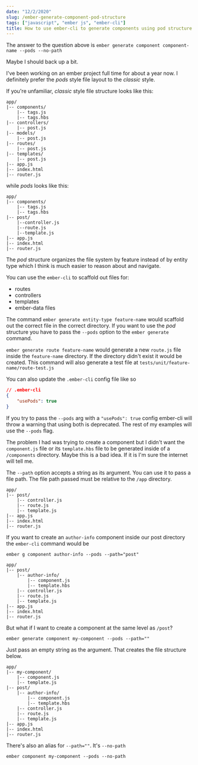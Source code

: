```yaml
---
date: "12/2/2020"
slug: /ember-generate-component-pod-structure
tags: ["javascript", "ember js", "ember-cli"]
title: How to use ember-cli to generate components using pod structure
--- 
```


The answer to the question above is `ember generate component component-name --pods --no-path`

Maybe I should back up a bit.

I've been working on an ember project full time for about a year now. I definitely prefer the _pods_ style file layout to the _classic_ style.

If you're unfamiliar, _classic_ style file structure looks like this:

```
app/
|-- components/
    |-- tags.js
    |-- tags.hbs
|-- controllers/
    |-- post.js
|-- models/
    |-- post.js
|-- routes/
    |-- post.js
|-- templates/
    |-- post.js
|-- app.js
|-- index.html
|-- router.js
```

while _pods_ looks like this:

```
app/
|-- components/
    |-- tags.js
    |-- tags.hbs
|-- post/
    |--controller.js
    |--route.js
    |--template.js
|-- app.js
|-- index.html
|-- router.js
```

The _pod_ structure organizes the file system by feature instead of by entity type which I think is much easier to reason about and navigate.

You can use the `ember-cli` to scaffold out files for: 
* routes
* controllers
* templates
* ember-data files 

The command `ember generate entity-type feature-name` would scaffold out the correct file in the correct directory. If you want to use the _pod_ structure you have to pass the `--pods` option to the `ember generate` command.

`ember generate route feature-name` would generate a new `route.js` file inside the `feature-name` directory. If the directory didn't exist it would be created. This command will also generate a test file at `tests/unit/feature-name/route-test.js` 

You can also update the `.ember-cli` config file like so
```json
// .ember-cli
{
    "usePods": true
}
```
If you try to pass the `--pods` arg with a `"usePods": true` config ember-cli will throw a warning that using both is deprecated. The rest of my examples will use the `--pods` flag.

The problem I had was trying to create a component but I didn't want the `component.js` file or its `template.hbs` file to be generated inside of a `/components` directory. Maybe this is a bad idea. If it is I'm sure the internet will tell me.

The `--path` option accepts a string as its argument. You can use it to pass a file path. The file path passed must be relative to the `/app` directory.

```
app/
|-- post/
    |-- controller.js
    |-- route.js
    |-- template.js
|-- app.js
|-- index.html
|-- router.js
```
If you want to create an `author-info` component inside our post directory the `ember-cli` command would be

`ember g component author-info --pods --path="post"`
```
app/
|-- post/
    |-- author-info/
        |-- component.js
        |-- template.hbs
    |-- controller.js
    |-- route.js
    |-- template.js
|-- app.js
|-- index.html
|-- router.js
```

But what if I want to create a component at the same level as `/post`?

`ember generate component my-component --pods --path=""`

Just pass an empty string as the argument. That creates the file structure below.
```
app/
|-- my-component/
    |-- component.js
    |-- template.js
|-- post/
    |-- author-info/
        |-- component.js
        |-- template.hbs
    |-- controller.js
    |-- route.js
    |-- template.js
|-- app.js
|-- index.html
|-- router.js
```
There's also an alias for `--path=""`. It's `--no-path`

`ember component my-component --pods --no-path`
